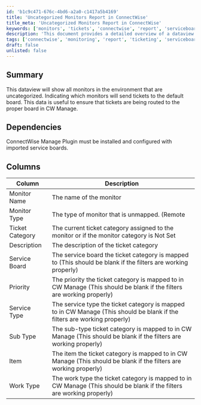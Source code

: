 ```yaml
---
id: 'b1c9c471-676c-4bd6-a2a0-c1417a5b4169'
title: 'Uncategorized Monitors Report in ConnectWise'
title_meta: 'Uncategorized Monitors Report in ConnectWise'
keywords: ['monitors', 'tickets', 'connectwise', 'report', 'serviceboard']
description: 'This document provides a detailed overview of a dataview that lists all monitors in the ConnectWise environment that are uncategorized. It highlights the implications for ticket routing to the default board and the importance of ensuring proper ticket management in ConnectWise Manage.'
tags: ['connectwise', 'monitoring', 'report', 'ticketing', 'serviceboard']
draft: false
unlisted: false
---
```

## Summary

This dataview will show all monitors in the environment that are uncategorized. Indicating which monitors will send tickets to the default board. This data is useful to ensure that tickets are being routed to the proper board in CW Manage.

## Dependencies

ConnectWise Manage Plugin must be installed and configured with imported service boards.

## Columns

| Column          | Description                                                                                             |
|-----------------|---------------------------------------------------------------------------------------------------------|
| Monitor Name    | The name of the monitor                                                                                 |
| Monitor Type    | The type of monitor that is unmapped. (Remote | Internal)                                              |
| Ticket Category  | The current ticket category assigned to the monitor or if the monitor category is Not Set              |
| Description     | The description of the ticket category                                                                  |
| Service Board   | The service board the ticket category is mapped to (This should be blank if the filters are working properly) |
| Priority        | The priority the ticket category is mapped to in CW Manage (This should be blank if the filters are working properly) |
| Service Type    | The service type the ticket category is mapped to in CW Manage (This should be blank if the filters are working properly) |
| Sub Type        | The sub-type ticket category is mapped to in CW Manage (This should be blank if the filters are working properly) |
| Item            | The item the ticket category is mapped to in CW Manage (This should be blank if the filters are working properly) |
| Work Type       | The work type the ticket category is mapped to in CW Manage (This should be blank if the filters are working properly) |












